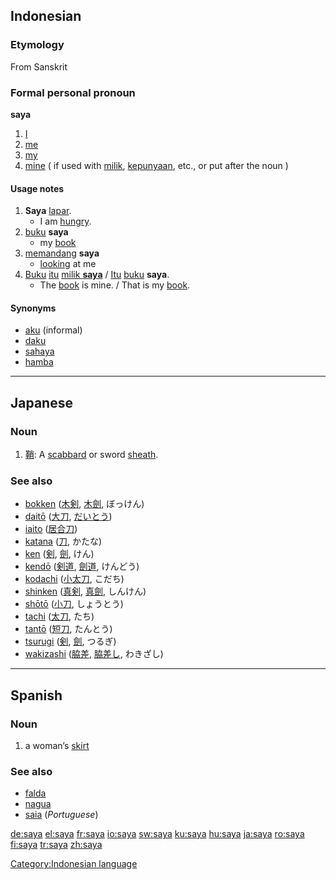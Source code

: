 ==Indonesian==

===Etymology===
From Sanskrit <!-- [[Category:Articles which need Devanagari script]] - Monier William does not list a similar meaning under saya [http://students.washington.edu/prem/mw/s.html] -warning, long page. Would need more information on what Sanskrit word this came from to add the devanagari-->

===Formal personal pronoun===
'''saya'''

# [[I]]
# [[me]]
# [[my]]
# [[mine]] ( if used with [[milik]], [[punya|kepunyaan]], etc., or put after the noun )

====Usage notes====
# '''Saya''' [[lapar]].
#* I am [[hungry]].
# [[buku]] '''saya'''
#* my [[book]]
# [[pandang|memandang]] '''saya'''
#* [[look]]ing at me
# [[buku|Buku]] [[itu]] <u>[[milik]] '''saya'''</u> / [[itu|Itu]] [[buku]] '''saya'''.
#* The [[book]] is mine. / That is my [[book]].

====Synonyms====
*[[aku]] (informal)
*[[daku]]
*[[sahaya]]
*[[hamba]]

[[Category:Indonesian language]]

----

==Japanese==

===Noun===
{{ja-noun|r|hira=さや}}

# [[鞘]]: A [[scabbard]] or sword [[sheath]].

===See also===
*[[bokken]] ([[木剣]], [[木劍]], ぼっけん)
*[[daitō]] ([[大刀]], [[だいとう]])
*[[iaito]] ([[居合刀]])
*[[katana]] ([[刀]], かたな)
*[[ken]] ([[剣]], [[劍]], けん)
*[[kendō]] ([[剣道]], [[劍道]], けんどう)
*[[kodachi]] ([[小太刀]], こだち)
*[[shinken]] ([[真剣]], [[真劍]], しんけん)
*[[shōtō]] ([[小刀]], しょうとう)
*[[tachi]] ([[太刀]], たち)
*[[tantō]] ([[短刀]], たんとう)
*[[tsurugi]] ([[剣]], [[劍]], つるぎ)
*[[wakizashi]] ([[脇差]], [[脇差し]], わきざし)

----

==Spanish==

===Noun===
{{es-noun-f}}

# {{archaic|lang=es}} a woman’s [[skirt]]

===See also===
*[[falda]]
*[[nagua]]
*[[saia]] (''Portuguese'')

[[de:saya]]
[[el:saya]]
[[fr:saya]]
[[io:saya]]
[[sw:saya]]
[[ku:saya]]
[[hu:saya]]
[[ja:saya]]
[[ro:saya]]
[[fi:saya]]
[[tr:saya]]
[[zh:saya]]